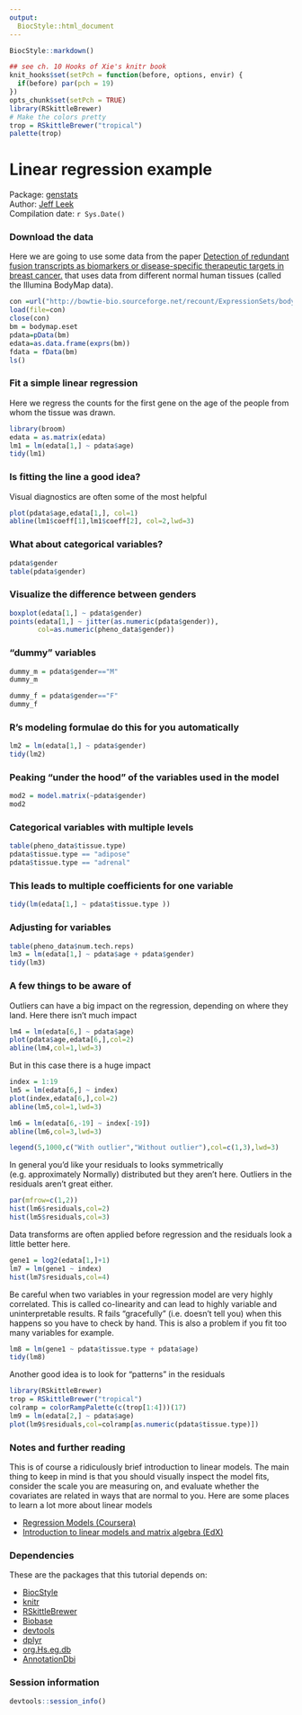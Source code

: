 ```yaml
---
output:
  BiocStyle::html_document
---
```



<!-- These options are set up specifically for Bioconductor flavored Markdown --> 


<!-- rmarkdown v1 -->

<!--
%\VignetteIndexEntry{R Markdown Lecture}
%\VignettePackage{BiocStyle}
%\VignetteEngine{knitr::knitr}
-->

```r
BiocStyle::markdown()
```

```r
## see ch. 10 Hooks of Xie's knitr book
knit_hooks$set(setPch = function(before, options, envir) {
  if(before) par(pch = 19)
})
opts_chunk$set(setPch = TRUE)
library(RSkittleBrewer)
# Make the colors pretty
trop = RSkittleBrewer("tropical")
palette(trop)
```


# Linear regression example

Package: [genstats](https://github.com/jtleek/genstats)<br />
Author: [Jeff Leek](www.jtleek.com) <br />
Compilation date: `r Sys.Date()`

### Download the data


Here we are going to use some data from the paper [Detection of redundant fusion transcripts as biomarkers or disease-specific therapeutic targets in breast cancer.](http://www.ncbi.nlm.nih.gov/pubmed/22496456) that uses data from different normal human tissues (called the Illumina BodyMap data).

```r
con =url("http://bowtie-bio.sourceforge.net/recount/ExpressionSets/bodymap_eset.RData")
load(file=con)
close(con)
bm = bodymap.eset
pdata=pData(bm)
edata=as.data.frame(exprs(bm))
fdata = fData(bm)
ls()
```

### Fit a simple linear regression

Here we regress the counts for the first gene on the age of the people from whom the tissue was drawn. 

```r
library(broom)
edata = as.matrix(edata)
lm1 = lm(edata[1,] ~ pdata$age)
tidy(lm1)
```

### Is fitting the line a good idea?

Visual diagnostics are often some of the most helpful 

```r
plot(pdata$age,edata[1,], col=1)
abline(lm1$coeff[1],lm1$coeff[2], col=2,lwd=3)
```

### What about categorical variables?

```r
pdata$gender
table(pdata$gender)
```

### Visualize the difference between genders

```r
boxplot(edata[1,] ~ pdata$gender)
points(edata[1,] ~ jitter(as.numeric(pdata$gender)),
       col=as.numeric(pheno_data$gender))
```


### "dummy" variables

```r
dummy_m = pdata$gender=="M"
dummy_m

dummy_f = pdata$gender=="F"
dummy_f
```

### R's modeling formulae do this for you automatically

```r
lm2 = lm(edata[1,] ~ pdata$gender)
tidy(lm2)

```

### Peaking "under the hood" of the variables used in the model

```r
mod2 = model.matrix(~pdata$gender)
mod2
```

### Categorical variables with multiple levels

```r
table(pheno_data$tissue.type)
pdata$tissue.type == "adipose"
pdata$tissue.type == "adrenal"
```

### This leads to multiple coefficients for one variable

```r
tidy(lm(edata[1,] ~ pdata$tissue.type ))
```

### Adjusting for variables

```r
table(pheno_data$num.tech.reps)
lm3 = lm(edata[1,] ~ pdata$age + pdata$gender)
tidy(lm3)
```


### A few things to be aware of

Outliers can have a big impact on the regression, depending on where they land. Here there isn't much impact

```r
lm4 = lm(edata[6,] ~ pdata$age)
plot(pdata$age,edata[6,],col=2)
abline(lm4,col=1,lwd=3)
```

But in this case there is a huge impact

```r
index = 1:19
lm5 = lm(edata[6,] ~ index)
plot(index,edata[6,],col=2)
abline(lm5,col=1,lwd=3)

lm6 = lm(edata[6,-19] ~ index[-19])
abline(lm6,col=3,lwd=3)

legend(5,1000,c("With outlier","Without outlier"),col=c(1,3),lwd=3)

```

In general you'd like your residuals to looks symmetrically (e.g. approximately Normally) distributed but they aren't here. Outliers in the residuals aren't great either. 

```r
par(mfrow=c(1,2))
hist(lm6$residuals,col=2)
hist(lm5$residuals,col=3)
```

Data transforms are often applied before regression and the residuals look a little better here. 

```r
gene1 = log2(edata[1,]+1)
lm7 = lm(gene1 ~ index)
hist(lm7$residuals,col=4)
```


Be careful when two variables in your regression model are very highly correlated. This is called co-linearity and can lead to highly variable and uninterpretable results. R fails "gracefully" (i.e. doesn't tell you) when this happens so you have to check by hand. This is also a problem if you fit too many variables for example. 

```r
lm8 = lm(gene1 ~ pdata$tissue.type + pdata$age)
tidy(lm8)
```


Another good idea is to look for "patterns" in the residuals

```r
library(RSkittleBrewer)
trop = RSkittleBrewer("tropical")
colramp = colorRampPalette(c(trop[1:4]))(17)
lm9 = lm(edata[2,] ~ pdata$age)
plot(lm9$residuals,col=colramp[as.numeric(pdata$tissue.type)])
```


### Notes and further reading

This is of course a ridiculously brief introduction to linear models. The main thing to keep in mind is that you should visually inspect the model fits, consider the scale you are measuring on, and evaluate whether the covariates are related in ways that are normal to you. Here are some places to learn a lot more about linear models

* [Regression Models (Coursera)](https://www.coursera.org/course/regmods)
* [Introduction to linear models and matrix algebra (EdX)](http://online-learning.harvard.edu/course/introduction-linear-models-and-matrix-algebra)

### Dependencies

These are the packages that this tutorial depends on:

* [BiocStyle](http://www.bioconductor.org/packages/release/bioc/html/BiocStyle.html)
* [knitr](https://cran.r-project.org/package=knitr)
* [RSkittleBrewer](https://github.com/alyssafrazee/RSkittleBrewer)
* [Biobase](http://bioconductor.org/packages/release/bioc/html/Biobase.html)
* [devtools](https://cran.r-project.org/package=devtools)
* [dplyr](https://cran.r-project.org/package=dplyr)
* [org.Hs.eg.db](http://bioconductor.org/packages/release/data/annotation/html/org.Hs.eg.db.html)
* [AnnotationDbi](http://bioconductor.org/packages/release/bioc/html/AnnotationDbi.html)


### Session information

```r
devtools::session_info()
```


